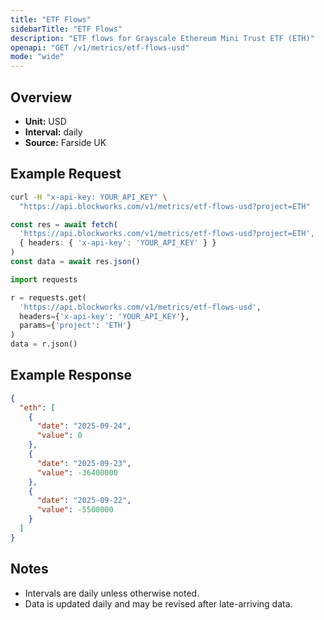```yaml
---
title: "ETF Flows"
sidebarTitle: "ETF Flows"
description: "ETF flows for Grayscale Ethereum Mini Trust ETF (ETH)"
openapi: "GET /v1/metrics/etf-flows-usd"
mode: "wide"
---
```


## Overview

- **Unit:** USD
- **Interval:** daily
- **Source:** Farside UK

## Example Request

<CodeGroup>

```bash cURL
curl -H "x-api-key: YOUR_API_KEY" \
  "https://api.blockworks.com/v1/metrics/etf-flows-usd?project=ETH"
```

```typescript TypeScript
const res = await fetch(
  'https://api.blockworks.com/v1/metrics/etf-flows-usd?project=ETH',
  { headers: { 'x-api-key': 'YOUR_API_KEY' } }
)
const data = await res.json()
```

```python Python
import requests

r = requests.get(
  'https://api.blockworks.com/v1/metrics/etf-flows-usd',
  headers={'x-api-key': 'YOUR_API_KEY'},
  params={'project': 'ETH'}
)
data = r.json()
```

</CodeGroup>

## Example Response

```json
{
  "eth": [
    {
      "date": "2025-09-24",
      "value": 0
    },
    {
      "date": "2025-09-23",
      "value": -36400000
    },
    {
      "date": "2025-09-22",
      "value": -5500000
    }
  ]
}
```

## Notes
- Intervals are daily unless otherwise noted.
- Data is updated daily and may be revised after late-arriving data.